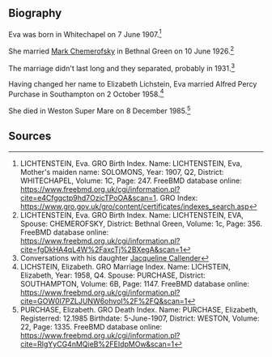 == Biography ==

Eva was born in Whitechapel on 7 June 1907.<ref>LICHTENSTEIN, Eva. GRO Birth Index. Name: LICHTENSTEIN, Eva, Mother's maiden name: SOLOMONS, Year: 1907, Q2, District: WHITECHAPEL, Volume:  1C, Page:  247. FreeBMD database online: https://www.freebmd.org.uk/cgi/information.pl?cite=e4Cfgqctp9hd7OzicTPoOA&scan=1.  GRO Index: https://www.gro.gov.uk/gro/content/certificates/indexes_search.asp</ref>

She married [[Schamrofsky-1 | Mark Chemerofsky]] in Bethnal Green on 10 June 1926.<ref>LICHTENSTEIN, Eva. GRO Birth Index. Name: LICHTENSTEIN, EVA, Spouse: CHEMEROFSKY, District: Bethnal Green, Volume:  1c, Page:  356. FreeBMD database online: https://www.freebmd.org.uk/cgi/information.pl?cite=fgDkHA4qL4W%2FaxcTj%2BXegA&scan=1</ref>

The marriage didn't last long and they separated, probably in 1931.<ref>Conversations with his daughter [[Schemerofsky-1 | Jacqueline Callender]]</ref>

Having changed her name to Elizabeth Lichstein, Eva married Alfred Percy Purchase in Southampton on 2 October 1958.<ref>LICHSTEIN, Elizabeth. GRO Marriage Index. Name: LICHSTEIN, Elizabeth, Year: 1958, Q4. Spouse: PURCHASE, District: SOUTHAMPTON, Volume:  6B, Page:  1147. FreeBMD database online: https://www.freebmd.org.uk/cgi/information.pl?cite=GOW0I7PZLJUNW6ohvoI%2F%2FQ&scan=1</ref>

She died in Weston Super Mare on 8 December 1985.<ref>PURCHASE, Elizabeth. GRO Death Index. Name: PURCHASE, Elizabeth, Registerred: 12.1985 Birthdate: 5-June-1907, District: WESTON, Volume:  22, Page:  1335. FreeBMD database online: https://www.freebmd.org.uk/cgi/information.pl?cite=RlgYyCG4nMQieB%2FEIdpMOw&scan=1</ref>

== Sources ==
<references />